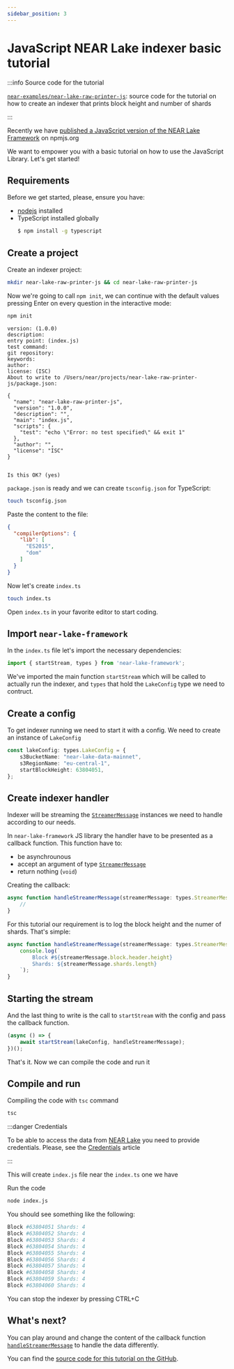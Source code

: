 ```yaml
---
sidebar_position: 3
---
```


# JavaScript NEAR Lake indexer basic tutorial

:::info Source code for the tutorial

[`near-examples/near-lake-raw-printer-js`](https://github.com/near-examples/near-lake-raw-printer-js): source code for the tutorial on how to create an indexer that prints block height and number of shards

:::

Recently we have [published a JavaScript version of the NEAR Lake Framework](https://www.npmjs.com/package/near-lake-framework) on npmjs.org

We want to empower you with a basic tutorial on how to use the JavaScript Library. Let's get started!


## Requirements

Before we get started, please, ensure you have:

- [nodejs](https://nodejs.org/en/download/) installed
- TypeScript installed globally
  ```bash
  $ npm install -g typescript
  ```

## Create a project

Create an indexer project:

```bash
mkdir near-lake-raw-printer-js && cd near-lake-raw-printer-js
```

Now we're going to call `npm init`, we can continue with the default values pressing Enter on every question in the interactive mode:
```bash
npm init
```

```
version: (1.0.0)
description:
entry point: (index.js)
test command:
git repository:
keywords:
author:
license: (ISC)
About to write to /Users/near/projects/near-lake-raw-printer-js/package.json:

{
  "name": "near-lake-raw-printer-js",
  "version": "1.0.0",
  "description": "",
  "main": "index.js",
  "scripts": {
    "test": "echo \"Error: no test specified\" && exit 1"
  },
  "author": "",
  "license": "ISC"
}


Is this OK? (yes)
```

`package.json` is ready and we can create `tsconfig.json` for TypeScript:

```bash
touch tsconfig.json
```

Paste the content to the file:

```json title=tsconfig.json
{
  "compilerOptions": {
    "lib": [
      "ES2015",
      "dom"
    ]
  }
}
```

Now let's create `index.ts`

```bash
touch index.ts
```

Open `index.ts` in your favorite editor to start coding.

## Import `near-lake-framework`

In the `index.ts` file let's import the necessary dependencies:

```ts
import { startStream, types } from 'near-lake-framework';
```

We've imported the main function `startStream` which will be called to actually run the indexer, and `types` that hold the `LakeConfig` type we need to contruct.

## Create a config

To get indexer running we need to start it with a config. We need to create an instance of `LakeConfig`

```ts
const lakeConfig: types.LakeConfig = {
    s3BucketName: "near-lake-data-mainnet",
    s3RegionName: "eu-central-1",
    startBlockHeight: 63804051,
};
```

## Create indexer handler

Indexer will be streaming the [`StreamerMessage`](/docs/data-flow-and-structures/structures/toc) instances we need to handle according to our needs.

In `near-lake-framework` JS library the handler have to be presented as a callback function. This function have to:
- be asynchrounous
- accept an argument of type [`StreamerMessage`](/docs/data-flow-and-structures/structures/toc)
- return nothing (`void`)

Creating the callback:

```ts
async function handleStreamerMessage(streamerMessage: types.StreamerMessage): Promise<void> {
    //
}
```

For this tutorial our requirement is to log the block height and the numer of shards. That's simple:

```ts
async function handleStreamerMessage(streamerMessage: types.StreamerMessage): Promise<void> {
    console.log(`
        Block #${streamerMessage.block.header.height}
        Shards: ${streamerMessage.shards.length}
    `);
}
```

## Starting the stream

And the last thing to write is the call to `startStream` with the config and pass the callback function.

```ts
(async () => {
    await startStream(lakeConfig, handleStreamerMessage);
})();
```

That's it. Now we can compile the code and run it

## Compile and run

Compiling the code with `tsc` command

```bash
tsc
```

:::danger Credentials

To be able to access the data from [NEAR Lake](/docs/projects/near-lake) you need to provide credentials. Please, see the [Credentials](./credentials) article

:::

This will create `index.js` file near the `index.ts` one we have

Run the code

```bash
node index.js
```

You should see something like the following:

```bash
Block #63804051 Shards: 4
Block #63804052 Shards: 4
Block #63804053 Shards: 4
Block #63804054 Shards: 4
Block #63804055 Shards: 4
Block #63804056 Shards: 4
Block #63804057 Shards: 4
Block #63804058 Shards: 4
Block #63804059 Shards: 4
Block #63804060 Shards: 4
```

You can stop the indexer by pressing CTRL+C

## What's next?

You can play around and change the content of the callback function [`handleStreamerMessage`](#create-indexer-handler) to handle the data differently.

You can find the [source code for this tutorial on the GitHub](https://github.com/near-examples/near-lake-raw-printer-js).
